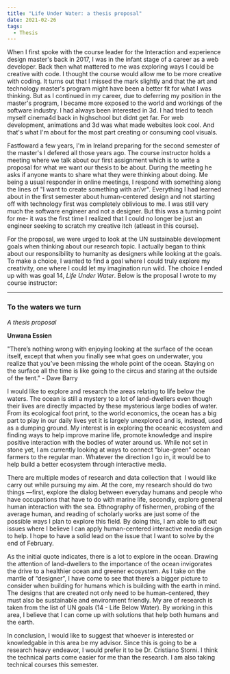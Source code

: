 ```yaml
---
title: "Life Under Water: a thesis proposal"
date: 2021-02-26
tags:
  - Thesis
---
```


When I first spoke with the course leader for the Interaction and experience design master's back in 2017, I was in the infant stage of a career as a web developer. Back then what mattered to me was exploring ways I could be creative with code. I thought the course would allow me to be more creative with coding. It turns out that I missed the mark slightly and that the art and technology master's program might have been a better fit for what I was thinking. But as I continued in my career, due to deferring my position in the master's program, I became more exposed to the world and workings of the software industry. I had always been interested in 3d. I had tried to teach myself cinema4d back in highschool but didnt get far. For web development, animations and 3d was what made websites look cool. And that's what I'm about for the most part creating or consuming cool visuals.

Fastfoward a few years, I'm in Ireland preparing for the second semester of the master's I defered all those years ago. The course instructor holds a meeting where we talk about our first assignment which is to write a proposal for what we want our thesis to be about. During the meeting he asks if anyone wants to share what they were thinking about doing. Me being a usual responder in online meetings, I respond with something along the lines of "I want to create something with ar/vr". Everything I had learned about in the first semester about human-centered design and not starting off with technology first was completely oblivious to me. I was still very much the software engineer and not a designer. But this was a turning point for me- it was the first time I realized that I could no longer be just an engineer seeking to scratch my creative itch (atleast in this course).

For the proposal, we were urged to look at the UN sustainable development goals when thinking about our research topic. I actually began to think about our responsibility to humanity as designers while looking at the goals. To make a choice, I wanted to find a goal where I could truly explore my creativity, one where I could let my imagination run wild. The choice I ended up with was goal 14, *Life Under Water*. Below is the proposal I wrote to my course instructor:

 
___
### To the waters we turn

*A thesis proposal*

**Unwana Essien**

"There’s nothing wrong with enjoying looking at the surface of the ocean itself, except that when you finally see what goes on underwater, you realize that you’ve been missing the whole point of the ocean. Staying on the surface all the time is like going to the circus and staring at the outside of the tent." - Dave Barry

I would like to explore and research the areas relating to life below the waters. The ocean is still a mystery to a lot of land-dwellers even though their lives are directly impacted by these mysterious large bodies of water. From its ecological foot print, to the world economics, the ocean has a big part to play in our daily lives yet it is largely unexplored and is, instead, used as a dumping ground. My interest is in exploring the oceanic ecosystem and finding ways to help improve marine life, promote knowledge and inspire positive interaction with the bodies of water around us. While not set in stone yet, I am currently looking at ways to connect “blue-green” ocean farmers to the regular man. Whatever the direction I go in, it would be to help build a better ecosystem through interactive media.

There are multiple modes of research and data collection that  I would like carry out while pursuing my aim. At the core, my research should do two things —first, explore the dialog between everyday humans and people who have occupations that have to do with marine life, secondly, explore general human interaction with the sea. Ethnography of fishermen, probing of the average human, and reading of scholarly works are just some of the possible ways I plan to explore this field. By doing this, I am able to sift out issues where I believe I can apply human-centered interactive media design to help. I hope to have a solid lead on the issue that I want to solve by the end of February.

As the initial quote indicates, there is a lot to explore in the ocean. Drawing the attention of land-dwellers to the importance of the ocean invigorates the drive to a healthier ocean and greener ecosystem. As I take on the mantle of “designer”, I have come to see that there’s a bigger picture to consider when building for humans which is building with the earth in mind. The designs that are created not only need to be human-centered, they must also be sustainable and environment friendly. My are of research is taken from the list of UN goals (14 - Life Below Water). By working in this area, I believe that I can come up with solutions that help both humans and the earth.

In conclusion, I would like to suggest that whoever is interested or knowledgable in this area be my advisor. Since this is going to be a research heavy endeavor, I would prefer it to be Dr. Cristiano Storni. I think the technical parts come easier for me than the research. I am also taking technical courses this semester.

